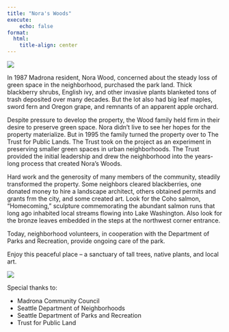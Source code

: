 ```yaml
---
title: "Nora's Woods"
execute:
    echo: false
format:
  html:
    title-align: center
---
```


![](images/noras-woods-entrance.jpg)

In 1987 Madrona resident, Nora Wood, concerned about the steady loss of green space
in the neighborhood, purchased the park land.
Thick blackberry shrubs, English ivy, and other invasive plants blanketed tons of trash deposited over many decades.
But the lot also had big leaf maples, sword fern and Oregon grape, and remnants of an apparent apple orchard.

Despite pressure to develop the property, the Wood family
held firm in their desire to preserve green space.
Nora didn't live to see her hopes for the property materialize.
But in 1995 the family turned the property over to The Trust for Public Lands. The Trust took on the project as an experiment in preserving smaller green spaces in urban neighborhoods.
The Trust provided the initial leadership and drew the neighborhood into the years-long process that created Nora's Woods.

Hard work and the generosity of many members of the community, steadily transformed the property. Some neighbors cleared blackberries, one donated money to hire a landscape architect, others obtained permits and grants frm the city, and some created art. Look for the Coho salmon, "Homecoming," sculpture commemorating the abundant salmon runs that long ago inhabited local streams flowing into Lake Washington. Also look for the bronze leaves embedded in the steps at the northwest corner entrance.

Today, neighborhood volunteers, in cooperation with the Department of Parks and Recreation, provide ongoing care of the park.

Enjoy this peaceful place -- a sanctuary of tall trees, native plants, and local art.

![](images/noras-woods-image.jpg)

Special thanks to:

- Madrona Community Council
- Seattle Department of Neighborhoods
- Seattle Department of Parks and Recreation
- Trust for Public Land
